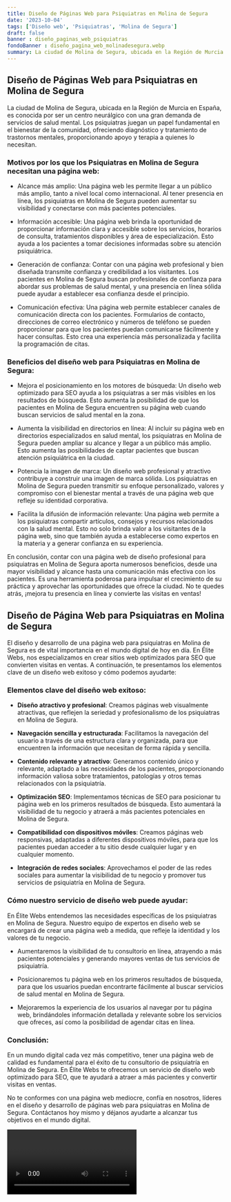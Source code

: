 ```yaml
---
title: Diseño de Páginas Web para Psiquiatras en Molina de Segura
date: '2023-10-04'
tags: ['Diseño web', 'Psiquiatras', 'Molina de Segura']
draft: false
banner : diseño_paginas_web_psiquiatras
fondoBanner : diseño_pagina_web_molinadesegura.webp
summary: La ciudad de Molina de Segura, ubicada en la Región de Murcia en España, es conocida por ser un centro neurálgico con una gran demanda de servicios de salud mental. Los psiquiatras juegan un papel fundamental en el bienestar de la comunidad, ofreciendo diagnóstico y tratamiento de trastornos mentales, proporcionando apoyo y terapia a quienes lo necesitan.
---
```


## Diseño de Páginas Web para Psiquiatras en Molina de Segura

La ciudad de Molina de Segura, ubicada en la Región de Murcia en España, es conocida por ser un centro neurálgico con una gran demanda de servicios de salud mental. Los psiquiatras juegan un papel fundamental en el bienestar de la comunidad, ofreciendo diagnóstico y tratamiento de trastornos mentales, proporcionando apoyo y terapia a quienes lo necesitan.

### Motivos por los que los Psiquiatras en Molina de Segura necesitan una página web:

- Alcance más amplio: Una página web les permite llegar a un público más amplio, tanto a nivel local como internacional. Al tener presencia en línea, los psiquiatras en Molina de Segura pueden aumentar su visibilidad y conectarse con más pacientes potenciales.

- Información accesible: Una página web brinda la oportunidad de proporcionar información clara y accesible sobre los servicios, horarios de consulta, tratamientos disponibles y área de especialización. Esto ayuda a los pacientes a tomar decisiones informadas sobre su atención psiquiátrica.

- Generación de confianza: Contar con una página web profesional y bien diseñada transmite confianza y credibilidad a los visitantes. Los pacientes en Molina de Segura buscan profesionales de confianza para abordar sus problemas de salud mental, y una presencia en línea sólida puede ayudar a establecer esa confianza desde el principio.

- Comunicación efectiva: Una página web permite establecer canales de comunicación directa con los pacientes. Formularios de contacto, direcciones de correo electrónico y números de teléfono se pueden proporcionar para que los pacientes puedan comunicarse fácilmente y hacer consultas. Esto crea una experiencia más personalizada y facilita la programación de citas.

### Beneficios del diseño web para Psiquiatras en Molina de Segura:

- Mejora el posicionamiento en los motores de búsqueda: Un diseño web optimizado para SEO ayuda a los psiquiatras a ser más visibles en los resultados de búsqueda. Esto aumenta la posibilidad de que los pacientes en Molina de Segura encuentren su página web cuando buscan servicios de salud mental en la zona.

- Aumenta la visibilidad en directorios en línea: Al incluir su página web en directorios especializados en salud mental, los psiquiatras en Molina de Segura pueden ampliar su alcance y llegar a un público más amplio. Esto aumenta las posibilidades de captar pacientes que buscan atención psiquiátrica en la ciudad.

- Potencia la imagen de marca: Un diseño web profesional y atractivo contribuye a construir una imagen de marca sólida. Los psiquiatras en Molina de Segura pueden transmitir su enfoque personalizado, valores y compromiso con el bienestar mental a través de una página web que refleje su identidad corporativa.

- Facilita la difusión de información relevante: Una página web permite a los psiquiatras compartir artículos, consejos y recursos relacionados con la salud mental. Esto no solo brinda valor a los visitantes de la página web, sino que también ayuda a establecerse como expertos en la materia y a generar confianza en su experiencia.

En conclusión, contar con una página web de diseño profesional para psiquiatras en Molina de Segura aporta numerosos beneficios, desde una mayor visibilidad y alcance hasta una comunicación más efectiva con los pacientes. Es una herramienta poderosa para impulsar el crecimiento de su práctica y aprovechar las oportunidades que ofrece la ciudad. No te quedes atrás, ¡mejora tu presencia en línea y convierte las visitas en ventas!

<GifSeo />

<Cta />

## Diseño de Página Web para Psiquiatras en Molina de Segura

El diseño y desarrollo de una página web para psiquiatras en Molina de Segura es de vital importancia en el mundo digital de hoy en día. En Élite Webs, nos especializamos en crear sitios web optimizados para SEO que convierten visitas en ventas. A continuación, te presentamos los elementos clave de un diseño web exitoso y cómo podemos ayudarte:

### Elementos clave del diseño web exitoso:

- **Diseño atractivo y profesional**: Creamos páginas web visualmente atractivas, que reflejen la seriedad y profesionalismo de los psiquiatras en Molina de Segura.

- **Navegación sencilla y estructurada**: Facilitamos la navegación del usuario a través de una estructura clara y organizada, para que encuentren la información que necesitan de forma rápida y sencilla.

- **Contenido relevante y atractivo**: Generamos contenido único y relevante, adaptado a las necesidades de los pacientes, proporcionando información valiosa sobre tratamientos, patologías y otros temas relacionados con la psiquiatría.

- **Optimización SEO**: Implementamos técnicas de SEO para posicionar tu página web en los primeros resultados de búsqueda. Esto aumentará la visibilidad de tu negocio y atraerá a más pacientes potenciales en Molina de Segura.

- **Compatibilidad con dispositivos móviles**: Creamos páginas web responsivas, adaptadas a diferentes dispositivos móviles, para que los pacientes puedan acceder a tu sitio desde cualquier lugar y en cualquier momento.

- **Integración de redes sociales**: Aprovechamos el poder de las redes sociales para aumentar la visibilidad de tu negocio y promover tus servicios de psiquiatría en Molina de Segura.

### Cómo nuestro servicio de diseño web puede ayudar:

En Élite Webs entendemos las necesidades específicas de los psiquiatras en Molina de Segura. Nuestro equipo de expertos en diseño web se encargará de crear una página web a medida, que refleje la identidad y los valores de tu negocio.

- Aumentaremos la visibilidad de tu consultorio en línea, atrayendo a más pacientes potenciales y generando mayores ventas de tus servicios de psiquiatría.

- Posicionaremos tu página web en los primeros resultados de búsqueda, para que los usuarios puedan encontrarte fácilmente al buscar servicios de salud mental en Molina de Segura.

- Mejoraremos la experiencia de los usuarios al navegar por tu página web, brindándoles información detallada y relevante sobre los servicios que ofreces, así como la posibilidad de agendar citas en línea.

### Conclusión:

En un mundo digital cada vez más competitivo, tener una página web de calidad es fundamental para el éxito de tu consultorio de psiquiatría en Molina de Segura. En Élite Webs te ofrecemos un servicio de diseño web optimizado para SEO, que te ayudará a atraer a más pacientes y convertir visitas en ventas.

No te conformes con una página web mediocre, confía en nosotros, líderes en el diseño y desarrollo de páginas web para psiquiatras en Molina de Segura. Contáctanos hoy mismo y déjanos ayudarte a alcanzar tus objetivos en el mundo digital.

<Video />

<CtaBot job='Psiquiatras' city='Molina de Segura'/>

<Gmaps query='Molina de Segura+españa+maps' />